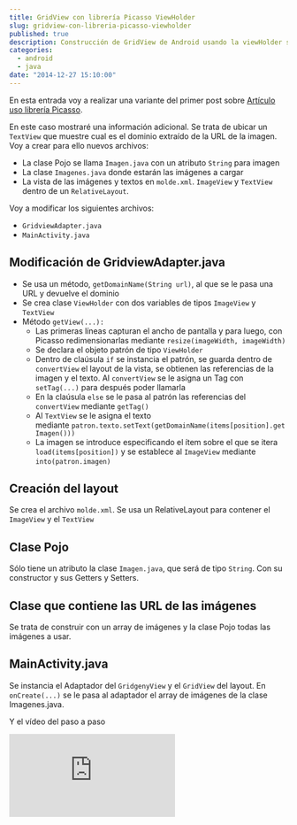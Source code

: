 ---
title: GridView con librería Picasso ViewHolder
slug: gridview-con-libreria-picasso-viewholder
published: true
description: Construcción de GridView de Android usando la viewHolder sin usar librerias como Picasso
categories:
  - android
  - java
date: "2014-12-27 15:10:00"
---

En esta entrada voy a realizar una variante del primer post sobre <a href="gridview-con-libreria-picasso/">Artículo uso librería Picasso</a>.

En este caso mostraré una información adicional. Se trata de ubicar un <code>TextView</code> que muestre cual es el dominio extraído de la URL de la imagen. Voy a crear para ello nuevos archivos:

* La clase Pojo se llama `Imagen.java` con un atributo `String` para imagen
* La clase `Imagenes.java` donde estarán las imágenes a cargar
* La vista de las imágenes y textos en `molde.xml`. `ImageView` y `TextView` dentro de un `RelativeLayout`.

Voy a modificar los siguientes archivos:

* `GridviewAdapter.java`
* `MainActivity.java`

## Modificación de GridviewAdapter.java

* Se usa un método, `getDomainName(String url)`, al que se le pasa una URL y devuelve el dominio
* Se crea clase `ViewHolder` con dos variables de tipos `ImageView` y `TextView`
* Método `getView(...):`
  * Las primeras líneas capturan el ancho de pantalla y para luego, con Picasso redimensionarlas mediante `resize(imageWidth, imageWidth)`
  * Se declara el objeto patrón de tipo `ViewHolder`
  * Dentro de claúsula `if` se instancia el patrón, se guarda dentro de `convertView` el layout de la vista, se obtienen las referencias de la imagen y el texto. Al `convertView` se le asigna un Tag con `setTag(...)` para después poder llamarla
  * En la claúsula `else` se le pasa al patrón las referencias del `convertView` mediante `getTag()`
  * Al `TextView` se le asigna el texto mediante `patron.texto.setText(getDomainName(items[position].getImagen()))`
  * La imagen se introduce especificando el ítem sobre el que se itera `load(items[position])` y se establece al `ImageView` mediante `into(patron.imagen)`

## Creación del layout

Se crea el archivo <code>molde.xml</code>. Se usa un RelativeLayout para contener el <code>ImageView</code> y el <code>TextView</code>

## Clase Pojo

Sólo tiene un atributo la clase <code>Imagen.java</code>, que será de tipo <code>String</code>. Con su constructor y sus Getters y Setters.

## Clase que contiene las URL de las imágenes

Se trata de construir con un array de imágenes y la clase Pojo todas las imágenes a usar.

## MainActivity.java

Se instancia el Adaptador del <code>GridgenyView</code> y el <code>GridView</code> del layout. En <code>onCreate(...)</code> se le pasa al adaptador el array de imágenes de la clase Imagenes.java.

Y el vídeo del paso a paso

<iframe class="ratio-16-9" title={frontmatter.title} type="text/html" src="http://www.youtube.com/embed/KRIBZyP1hd8?autoplay=0&origin=https://ivanalbizu.eu/" frameborder="0"></iframe>
